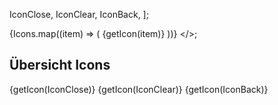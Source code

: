 
  IconClose,
  IconClear,
  IconBack,
];


  {Icons.map((item) => (
<IconItem name="demo" key={item}>
  {getIcon(item)}
</IconItem>))}
</>;

<Meta title="Icons" />

## Übersicht Icons

<IconGallery>
  <IconItem name="Close">{getIcon(IconClose)}</IconItem>
  <IconItem name="Clear">{getIcon(IconClear)}</IconItem>
  <IconItem name="Back">{getIcon(IconBack)}</IconItem>
</IconGallery>

<style>
  {`
  * {

`}
</style>
